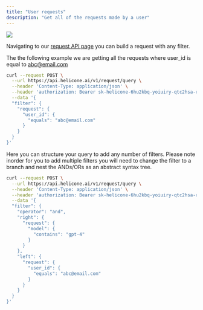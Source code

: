 ```yaml
---
title: "User requests"
description: "Get all of the requests made by a user"
---
```


![](/images/use-cases/request-filter.png)

Navigating to our [request API page](/rest/request/post-v1requestquery) you can build a request with any filter.

The the following example we are getting all the requests where user_id is equal to abc@email.com

```bash
curl --request POST \
  --url https://api.helicone.ai/v1/request/query \
  --header 'Content-Type: application/json' \
  --header 'authorization: Bearer sk-helicone-6hu2kbq-yoiuiry-qtc2hsa-rtif2pi' \
  --data '{
  "filter": {
    "request": {
      "user_id": {
        "equals": "abc@email.com"
      }
    }
  }
}'
```

Here you can structure your query to add any number of filters. Please note inorder for you to add multiple filters you will need to change the filter to a branch and nest the ANDs/ORs as an abstract syntax tree.

```bash
curl --request POST \
  --url https://api.helicone.ai/v1/request/query \
  --header 'Content-Type: application/json' \
  --header 'authorization: Bearer sk-helicone-6hu2kbq-yoiuiry-qtc2hsa-rtif2pi' \
  --data '{
  "filter": {
    "operator": "and",
    "right": {
      "request": {
        "model": {
          "contains": "gpt-4"
        }
      }
    },
    "left": {
      "request": {
        "user_id": {
          "equals": "abc@email.com"
        }
      }
    }
  }
}'
```
